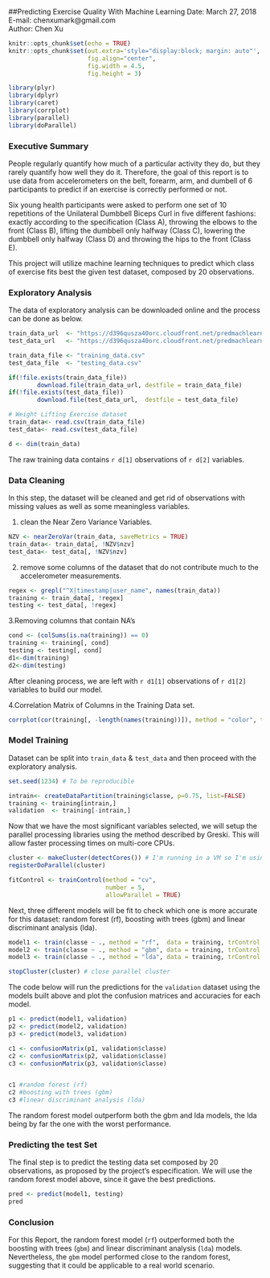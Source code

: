 
##Predicting Exercise Quality With Machine Learning
Date: March 27, 2018<br/>
E-mail: chenxumark@gmail.com<br/>
Author: Chen Xu<br/>

```r
knitr::opts_chunk$set(echo = TRUE)
knitr::opts_chunk$set(out.extra='style="display:block; margin: auto"', 
                      fig.align="center", 
                      fig.width = 4.5, 
                      fig.height = 3)

library(plyr)
library(dplyr)
library(caret)
library(corrplot)
library(parallel)
library(doParallel)
```


### Executive Summary

People regularly quantify how much of a particular activity they do, but they rarely quantify how well they do it. Therefore, the goal of this report is to use data from accelerometers on the belt, forearm, arm, and dumbell of 6 participants to predict if an exercise is correctly performed or not.

Six young health participants were asked to perform one set of 10 repetitions of the Unilateral Dumbbell Biceps Curl in five different fashions: exactly according to the specification (Class A), throwing the elbows to the front (Class B), lifting the dumbbell only halfway (Class C), lowering the dumbbell only halfway (Class D) and throwing the hips to the front (Class E).

This project will utilize machine learning techniques to predict which class of exercise fits best the given test dataset, composed by 20 observations.

### Exploratory Analysis

The data of exploratory analysis can be downloaded online and the process can be done as below. 


```r
train_data_url  <- "https://d396qusza40orc.cloudfront.net/predmachlearn/pml-training.csv"; 
test_data_url   <- "https://d396qusza40orc.cloudfront.net/predmachlearn/pml-testing.csv"

train_data_file <- "training_data.csv"
test_data_file  <- "testing_data.csv"

if(!file.exists(train_data_file)) 
        download.file(train_data_url, destfile = train_data_file)
if(!file.exists(test_data_file))
        download.file(test_data_url,  destfile = test_data_file)

# Weight Lifting Exercise dataset
train_data<- read.csv(train_data_file)
test_data<- read.csv(test_data_file)

d <- dim(train_data)
```

The raw training data contains `r d[1]` observations of `r d[2]` variables.

### Data Cleaning
In this step, the dataset will be cleaned and get rid of observations with missing values as well as some meaningless variables.

1. clean the Near Zero Variance Variables.

```r
NZV <- nearZeroVar(train_data, saveMetrics = TRUE)
train_data<- train_data[, !NZV$nzv]
test_data<- test_data[, !NZV$nzv]
```

2. remove some columns of the dataset that do not contribute much to the accelerometer measurements.

```r
regex <- grepl("^X|timestamp|user_name", names(train_data))
training <- train_data[, !regex]
testing <- test_data[, !regex]
```

3.Removing columns that contain NA's

```r
cond <- (colSums(is.na(training)) == 0)
training <- training[, cond]
testing <- testing[, cond]
d1<-dim(training)
d2<-dim(testing)
```

After cleaning process, we are left with `r d1[1]` observations of `r d1[2]` variables to build our model.

4.Correlation Matrix of Columns in the Training Data set. 
```r
corrplot(cor(training[, -length(names(training))]), method = "color", tl.cex = 0.5, tl.col="gray")
```

### Model Training

Dataset can be split into `train_data` & `test_data` and then proceed with the exploratory analysis.

```r
set.seed(1234) # To be reproducible

intrain<- createDataPartition(training$classe, p=0.75, list=FALSE)
training <- training[intrain,]
validation  <- training[-intrain,]

```

Now that we have the most significant variables selected, we will setup the parallel processing libraries using the method described by Greski. This will allow faster processing times on multi-core CPUs.

```r
cluster <- makeCluster(detectCores()) # I'm running in a VM so I'm using all cores
registerDoParallel(cluster)

fitControl <- trainControl(method = "cv",
                           number = 5,
                           allowParallel = TRUE)
```

Next, three different models will be fit to check which one is more accurate for this dataset: random forest (rf), boosting with trees (gbm) and linear discriminant analysis (lda).

```r
model1 <- train(classe ~ ., method = "rf",  data = training, trControl = fitControl, verbose = FALSE)
model2 <- train(classe ~ ., method = "gbm", data = training, trControl = fitControl, verbose = FALSE)
model3 <- train(classe ~ ., method = "lda", data = training, trControl = fitControl, verbose = FALSE)

stopCluster(cluster) # close parallel cluster
```

The code below will run the predictions for the `validation` dataset using the models built above and plot the confusion matrices and accuracies for each model.

```r
p1 <- predict(model1, validation)
p2 <- predict(model2, validation) 
p3 <- predict(model3, validation)

c1 <- confusionMatrix(p1, validation$classe)
c2 <- confusionMatrix(p2, validation$classe)
c3 <- confusionMatrix(p3, validation$classe)


c1 #random forest (rf) 
c2 #boosting with trees (gbm) 
c3 #linear discriminant analysis (lda)
```

The random forest model outperform both the gbm and lda models, the lda being by far the one with the worst performance. 

### Predicting the test Set

The final step is to predict the testing data set composed by 20 observations, as proposed by the project's especification. We will use the random forest model above, since it gave the best predictions.

```r

pred <- predict(model1, testing)
pred

```

### Conclusion

For this Report, the random forest model (`rf`) outperformed both the boosting with trees (`gbm`) and linear discriminant analysis (`lda`) models. Nevertheless, the `gbm` model performed close to the random forest, suggesting that it could be applicable to a real world scenario. 